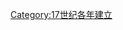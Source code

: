 {{estcat|160|2|1599|1610}}
{{Commons cat|1602 establishments}}
[[Category:17世纪各年建立|Category:17世纪各年建立]]